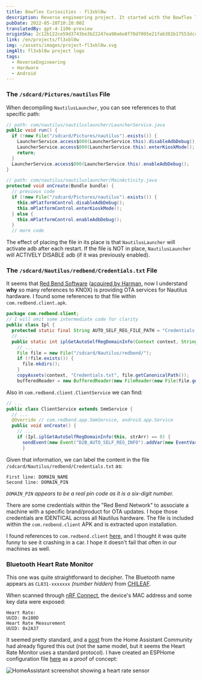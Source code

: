 ```yaml
---
title: Bowflex Curiosities - fl3xbl0w
description: Reverse engineering project. It started with the Bowflex Treadmill 22 but ended up being generalized for any Android machine sold by Nautilus Inc. (Nautilus, Bowflex, Schwinn).
pubDate: 2022-05-28T10:28:00Z
translatedBy: gpt-4-1106-preview
originSha: 2c12b122ce59d3743be3b22247ea90a6e8f70d7095e21fab381b17553dccd324
link: /en/projects/fl3xbl0w
img: ~/assets/images/project-fl3xbl0w.svg
imgAlt: fl3xbl0w project logo
tags:
  - ReverseEngineering
  - Hardware
  - Android
---
```



### The `/sdcard/Pictures/nautilus` File

When decompiling `NautilusLauncher`, you can see references to that specific path:

```java
// path: com/nautilus/nautiluslauncher/LauncherService.java
public void run() {
  if (!new File("/sdcard/Pictures/nautilus").exists()) {
    LauncherService.access$000(LauncherService.this).disableAdbDebug();
    LauncherService.access$000(LauncherService.this).enterKioskMode();
    return;
  }
  LauncherService.access$000(LauncherService.this).enableAdbDebug();
}
```

```java
// path: com/nautilus/nautiluslauncher/MainActivity.java
protected void onCreate(Bundle bundle) {
  // previous code
  if (!new File("/sdcard/Pictures/nautilus").exists()) {
    this.mPlatformControl.disableAdbDebug();
    this.mPlatformControl.enterKioskMode();
  } else {
    this.mPlatformControl.enableAdbDebug();
  }
  // more code
```

The effect of placing the file in its place is that `NautilusLauncher` will activate adb after each restart. If the file is NOT in place, `NautilusLauncher` will ACTIVELY DISABLE adb (if it was previously enabled).

### The `/sdcard/Nautilus/redbend/Credentials.txt` File

It seems that [Red Bend Software](https://en.wikipedia.org/wiki/Red_Bend_Software) ([acquired by Harman](https://news.harman.com/releases/harman-completes-acquisition-of-redbend), now I understand **why** so many references to KNOX) is providing OTA services for Nautilus hardware. I found some references to that file within `com.redbend.client.apk`.

```java
package com.redbend.client;
// I will omit some intermediate code for clarity
public class Ipl {
  protected static final String AUTO_SELF_REG_FILE_PATH = "Credentials.txt";
  // ...
  public static int iplGetAutoSelfRegDomainInfo(Context context, String[] strArr) {
    // ...
    File file = new File("/sdcard/Nautilus/redbend/");
    if (!file.exists()) {
      file.mkdirs();
    }
    copyAssets(context, "Credentials.txt", file.getCanonicalPath());
    bufferedReader = new BufferedReader(new FileReader(new File(file.getAbsoluteFile(), "Credentials.txt")));

```

Also in `com.redbend.client.ClientService` we can find:

```java
// ...
public class ClientService extends SmmService {
  // ...
  @Override // com.redbend.app.SmmService, android.app.Service
  public void onCreate() {
    // ...
    if (Ipl.iplGetAutoSelfRegDomainInfo(this, strArr) == 0) {
      sendEvent(new Event("D2B_AUTO_SELF_REG_INFO").addVar(new EventVar("DMA_VAR_AUTO_SELF_REG_DOMAIN_NAME", strArr[0])).addVar(new EventVar("DMA_VAR_AUTO_SELF_REG_DOMAIN_PIN", strArr[1])));
      }
```

Given that information, we can label the content in the file `/sdcard/Nautilus/redbend/Credentials.txt` as:

```
First line: DOMAIN_NAME
Second line: DOMAIN_PIN
```

_`DOMAIN_PIN` appears to be a real pin code as it is a six-digit number._

There are some credentials within the "Red Bend Network" to associate a machine with a specific brand/product for OTA updates. I hope those credentials are IDENTICAL across all Nautilus hardware. The file is included within the `com.redbend.client` APK and is extracted upon installation.

I found references to `com.redbend.client` [here](https://www.mdxers.org/threads/com-redbend-clent-has-stopped.175897/), and I thought it was quite funny to see it crashing in a car. I hope it doesn't fail that often in our machines as well.

### Bluetooth Heart Rate Monitor

This one was quite straightforward to decipher. The Bluetooth name appears as `CL831-xxxxxxx` _(number hidden)_ from [CHILEAF](https://www.chileaf.com/copy-cl830-health-monitor-armband-heart-rate-monitor-product/).

When scanned through [nRF Connect](https://www.nordicsemi.com/Products/Development-tools/nRF-Connect-for-mobile), the device's MAC address and some key data were exposed:

```
Heart Rate:
UUID: 0x180D
Heart Rate Measurement
UUID: 0x2A37
```

It seemed pretty standard, and a [post](https://community.home-assistant.io/t/ble-heartrate-monitor/300354/39) from the Home Assistant Community had already figured this out (not the same model, but it seems the Heart Rate Monitor uses a standard protocol). I have created an ESPHome configuration file [here](https://github.com/barrenechea/esphome-config-files/blob/master/bowflex-hr-monitor.yaml) as a proof of concept:

<Image
  src={HomeAssistantSensor}
  alt="HomeAssistant screenshot showing a heart rate sensor"
  format="webp"
/>
